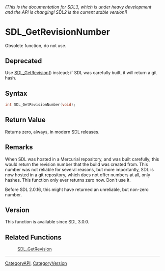 ====== (This is the documentation for SDL3, which is under heavy development and the API is changing! SDL2 is the current stable version!) ======
= SDL_GetRevisionNumber =

Obsolete function, do not use.

== Deprecated ==

Use [[SDL_GetRevision]]() instead; if SDL was carefully built, it will
return a git hash.

== Syntax ==

<syntaxhighlight lang='c'>
int SDL_GetRevisionNumber(void);
</syntaxhighlight>

== Return Value ==

Returns zero, always, in modern SDL releases.

== Remarks ==

When SDL was hosted in a Mercurial repository, and was built carefully,
this would return the revision number that the build was created from. This
number was not reliable for several reasons, but more importantly, SDL is
now hosted in a git repository, which does not offer numbers at all, only
hashes. This function only ever returns zero now. Don't use it.

Before SDL 2.0.16, this might have returned an unreliable, but non-zero
number.

== Version ==

This function is available since SDL 3.0.0.

== Related Functions ==

:[[SDL_GetRevision]]

----
[[CategoryAPI]], [[CategoryVersion]]


